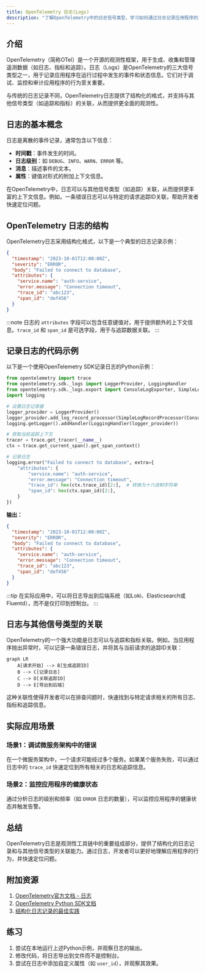 ```yaml
---
title: OpenTelemetry 日志(Logs)
description: "了解OpenTelemetry中的日志信号类型，学习如何通过日志记录应用程序的运行状态和事件。"
---
```


## 介绍

OpenTelemetry（简称OTel）是一个开源的观测性框架，用于生成、收集和管理遥测数据（如日志、指标和追踪）。日志（Logs）是OpenTelemetry的三大信号类型之一，用于记录应用程序在运行过程中发生的事件和状态信息。它们对于调试、监控和审计应用程序的行为至关重要。

与传统的日志记录不同，OpenTelemetry日志提供了结构化的格式，并支持与其他信号类型（如追踪和指标）的关联，从而提供更全面的观测性。

## 日志的基本概念

日志是离散的事件记录，通常包含以下信息：
- **时间戳**：事件发生的时间。
- **日志级别**：如 `DEBUG`、`INFO`、`WARN`、`ERROR` 等。
- **消息**：描述事件的文本。
- **属性**：键值对形式的附加上下文信息。

在OpenTelemetry中，日志可以与其他信号类型（如追踪）关联，从而提供更丰富的上下文信息。例如，一条错误日志可以与特定的请求追踪ID关联，帮助开发者快速定位问题。

## OpenTelemetry 日志的结构

OpenTelemetry日志采用结构化格式，以下是一个典型的日志记录示例：

```json
{
  "timestamp": "2023-10-01T12:00:00Z",
  "severity": "ERROR",
  "body": "Failed to connect to database",
  "attributes": {
    "service.name": "auth-service",
    "error.message": "Connection timeout",
    "trace_id": "abc123",
    "span_id": "def456"
  }
}
```

:::note
日志的 `attributes` 字段可以包含任意键值对，用于提供额外的上下文信息。`trace_id` 和 `span_id` 是可选字段，用于与追踪数据关联。
:::

## 记录日志的代码示例

以下是一个使用OpenTelemetry SDK记录日志的Python示例：

```python
from opentelemetry import trace
from opentelemetry.sdk._logs import LoggerProvider, LoggingHandler
from opentelemetry.sdk._logs.export import ConsoleLogExporter, SimpleLogRecordProcessor
import logging

# 设置日志记录器
logger_provider = LoggerProvider()
logger_provider.add_log_record_processor(SimpleLogRecordProcessor(ConsoleLogExporter()))
logging.getLogger().addHandler(LoggingHandler(logger_provider))

# 获取当前追踪上下文
tracer = trace.get_tracer(__name__)
ctx = trace.get_current_span().get_span_context()

# 记录日志
logging.error("Failed to connect to database", extra={
    "attributes": {
        "service.name": "auth-service",
        "error.message": "Connection timeout",
        "trace_id": hex(ctx.trace_id)[2:],  # 转换为十六进制字符串
        "span_id": hex(ctx.span_id)[2:],
    }
})
```

**输出：**
```json
{
  "timestamp": "2023-10-01T12:00:00Z",
  "severity": "ERROR",
  "body": "Failed to connect to database",
  "attributes": {
    "service.name": "auth-service",
    "error.message": "Connection timeout",
    "trace_id": "abc123",
    "span_id": "def456"
  }
}
```

:::tip
在实际应用中，可以将日志导出到后端系统（如Loki、Elasticsearch或Fluentd），而不是仅打印到控制台。
:::

## 日志与其他信号类型的关联

OpenTelemetry的一个强大功能是日志可以与追踪和指标关联。例如，当应用程序抛出异常时，可以记录一条错误日志，并将其与当前请求的追踪ID关联：

```mermaid
graph LR
    A[请求开始] --> B[生成追踪ID]
    B --> C[记录日志]
    C --> D[关联追踪ID]
    D --> E[导出到后端]
```

这种关联性使得开发者可以在排查问题时，快速找到与特定请求相关的所有日志、指标和追踪信息。

## 实际应用场景

### 场景1：调试微服务架构中的错误
在一个微服务架构中，一个请求可能经过多个服务。如果某个服务失败，可以通过日志中的 `trace_id` 快速定位到所有相关的日志和追踪信息。

### 场景2：监控应用程序的健康状态
通过分析日志的级别和频率（如 `ERROR` 日志的数量），可以监控应用程序的健康状态并触发告警。

## 总结

OpenTelemetry日志是观测性工具链中的重要组成部分，提供了结构化的日志记录和与其他信号类型的关联能力。通过日志，开发者可以更好地理解应用程序的行为，并快速定位问题。

## 附加资源
1. [OpenTelemetry官方文档 - 日志](https://opentelemetry.io/docs/concepts/signals/logs/)
2. [OpenTelemetry Python SDK文档](https://opentelemetry-python.readthedocs.io/)
3. [结构化日志记录的最佳实践](https://www.datadoghq.com/blog/structured-logging/)

## 练习
1. 尝试在本地运行上述Python示例，并观察日志的输出。
2. 修改代码，将日志导出到文件而不是控制台。
3. 尝试在日志中添加自定义属性（如 `user_id`），并观察其效果。